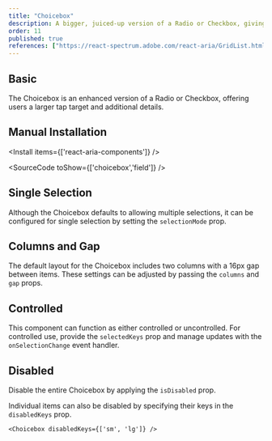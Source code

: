 ```yaml
---
title: "Choicebox"
description: A bigger, juiced-up version of a Radio or Checkbox, giving users a chunky tap target and extra deets.
order: 11
published: true
references: ["https://react-spectrum.adobe.com/react-aria/GridList.html#props"]
---
```


## Basic
The Choicebox is an enhanced version of a Radio or Checkbox, offering users a larger tap target and additional details.
<How isCenter={false} toUse="forms/choicebox-demo" />

## Manual Installation
<Install items={['react-aria-components']} />

<SourceCode toShow={['choicebox','field']} />

## Single Selection
Although the Choicebox defaults to allowing multiple selections, it can be configured for single selection by setting the `selectionMode` prop.
<How isCenter={false} toUse="forms/choicebox-single-selection-demo" />

## Columns and Gap
The default layout for the Choicebox includes two columns with a 16px gap between items. These settings can be adjusted by passing the `columns` and `gap` props.
<How isCenter={false} withNoPadding={true} toUse="forms/choicebox-columns-demo" />

## Controlled
This component can function as either controlled or uncontrolled. For controlled use, provide the `selectedKeys` prop and manage updates with the `onSelectionChange` event handler.
<How isCenter={false} toUse="forms/choicebox-controlled-demo" />

## Disabled
Disable the entire Choicebox by applying the `isDisabled` prop.
<How isCenter={false} withNoPadding={true} toUse="forms/choicebox-disabled-demo" />

Individual items can also be disabled by specifying their keys in the `disabledKeys` prop.

```tsx
<Choicebox disabledKeys={['sm', 'lg']} />
```

